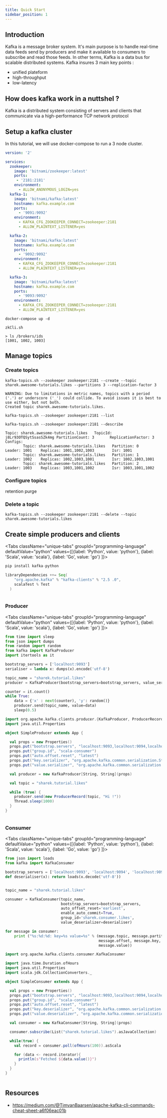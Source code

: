 ```yaml
---
title: Quick Start
sidebar_position: 1
---
```


## Introduction
Kafka is a message broker system. It's main purpose is to handle real-time data feeds send by producers and make it available to consumers to subscribe and read those feeds.
In other terms, Kafka is a data bus for scalable distributed systems.
Kafka insures 3 main key points : 
- unified plateform
- high-throughput
- low-latency


## How does kafka work in a nuttshel ?
Kafka is a distributed system consisting of servers and clients that communicate via a high-performance TCP network protocol

## Setup a kafka cluster
In this tutorial, we will use docker-compose to run a 3 node cluster.

```yaml
version: '2'

services:
  zookeeper:
    image: 'bitnami/zookeeper:latest'
    ports:
     - '2181:2181'
    environment:
      - ALLOW_ANONYMOUS_LOGIN=yes
  kafka-1:
    image: 'bitnami/kafka:latest'
    hostname: kafka.example.com
    ports:
      - '9091:9092'
    environment:
      - KAFKA_CFG_ZOOKEEPER_CONNECT=zookeeper:2181
      - ALLOW_PLAINTEXT_LISTENER=yes

  kafka-2:
    image: 'bitnami/kafka:latest'
    hostname: kafka.example.com
    ports:
      - '9092:9092'
    environment:
      - KAFKA_CFG_ZOOKEEPER_CONNECT=zookeeper:2181
      - ALLOW_PLAINTEXT_LISTENER=yes

  kafka-3:
    image: 'bitnami/kafka:latest'
    hostname: kafka.example.com
    ports:
      - '9093:9092'
    environment:
      - KAFKA_CFG_ZOOKEEPER_CONNECT=zookeeper:2181
      - ALLOW_PLAINTEXT_LISTENER=yes
```


```shell
docker-compose up -d
```

```shell
zkCli.sh

> ls /brokers/ids
[1001, 1002, 1003]
```


## Manage topics

### Create topics

```shell title="Create a topic"
kafka-topics.sh --zookeeper zookeeper:2181 --create --topic sharek.awesome-tutorials.likes --partitions 3 --replication-factor 3
```

```text
WARNING: Due to limitations in metric names, topics with a period ('.') or underscore ('_') could collide. To avoid issues it is best to use either, but not both.
Created topic sharek.awesome-tutorials.likes.
```

```shell title="List topics"
kafka-topics.sh --zookeeper zookeeper:2181 --list
```


```shell title="List topics"
kafka-topics.sh --zookeeper zookeeper:2181 --describe
```

```text
Topic: sharek.awesome-tutorials.likes   TopicId: j8Lr93OTQSytSsasSZk4mg PartitionCount: 3       ReplicationFactor: 3    Configs: 
        Topic: sharek.awesome-tutorials.likes   Partition: 0    Leader: 1001    Replicas: 1001,1002,1003        Isr: 1001
        Topic: sharek.awesome-tutorials.likes   Partition: 1    Leader: 1002    Replicas: 1002,1003,1001        Isr: 1002,1003,1001
        Topic: sharek.awesome-tutorials.likes   Partition: 2    Leader: 1003    Replicas: 1003,1001,1002        Isr: 1003,1001,1002
```


### Configure topics
retention
purge 


### Delete a topic

```shell
kafka-topics.sh --zookeeper zookeeper:2181 --delete --topic sharek.awesome-tutorials.likes
```



## Create simple producers and clients

<Tabs className="unique-tabs" groupId="programming-language"  defaultValue="python" values={[{label: 'Python', value: 'python'}, {label: 'Scala', value: 'scala'}, {label: 'Go', value: 'go'} ]}>
<TabItem value="python">

```py
pip install kafka-python
```
</TabItem>
<TabItem value="scala">

```scala
libraryDependencies ++= Seq(
    "org.apache.kafka" % "kafka-clients" % "2.5 .0",
    scalaTest % Test
  )
```
</TabItem>
<TabItem value="go">

```go

```
</TabItem>
</Tabs>


### Producer

<Tabs className="unique-tabs" groupId="programming-language"  defaultValue="python" values={[{label: 'Python', value: 'python'}, {label: 'Scala', value: 'scala'}, {label: 'Go', value: 'go'} ]}>
<TabItem value="python">

```py
from time import sleep
from json import dumps
from random import random
from kafka import KafkaProducer
import itertools as it

bootstrap_servers = ['localhost:9093']
serialiser = lambda x: dumps(x).encode('utf-8')

topic_name = "sharek.tutorial.likes"
producer = KafkaProducer(bootstrap_servers=bootstrap_servers, value_serializer=serialiser)

counter = it.count()
while True:
    data = {'x' : next(counter), 'y': random()}
    producer.send(topic_name, value=data)
    sleep(0.5)
```
</TabItem>
<TabItem value="scala">

```scala
import org.apache.kafka.clients.producer.{KafkaProducer, ProducerRecord}
import java.util.Properties

object SimpleProducer extends App {

  val props = new Properties()
  props.put("bootstrap.servers", "localhost:9093,localhost:9094,localhost:9095")
  props.put("group.id", "scala-consumer")
  props.put("auto.offset.reset", "latest")
  props.put("key.serializer", "org.apache.kafka.common.serialization.StringSerializer")
  props.put("value.serializer", "org.apache.kafka.common.serialization.StringSerializer")

  val producer = new KafkaProducer[String, String](props)

  val topic = "sharek.tutorial.likes"

  while (true) {
    producer.send(new ProducerRecord(topic, "Hi !"))
    Thread.sleep(1000)
  }
}
```
</TabItem>
<TabItem value="go">

```go

```
</TabItem>
</Tabs>

### Consumer
<Tabs className="unique-tabs" groupId="programming-language"  defaultValue="python" values={[{label: 'Python', value: 'python'}, {label: 'Scala', value: 'scala'}, {label: 'Go', value: 'go'} ]}>
<TabItem value="python">

```py
from json import loads
from kafka import KafkaConsumer

bootstrap_servers = ['localhost:9093', 'localhost:9094', 'localhost:9095']
def deserialiser(x): return loads(x.decode('utf-8'))


topic_name = "sharek.tutorial.likes"

consumer = KafkaConsumer(topic_name,
                         bootstrap_servers=bootstrap_servers,
                         auto_offset_reset='earliest', 
                         enable_auto_commit=True, 
                         group_id='sharek.consumer.likes', 
                         value_deserializer=deserialiser)

for message in consumer:
    print ("%s:%d:%d: key=%s value=%s" % (message.topic, message.partition,
                                          message.offset, message.key,
                                          message.value))
```
</TabItem>
<TabItem value="scala">

```scala
import org.apache.kafka.clients.consumer.KafkaConsumer

import java.time.Duration.ofHours
import java.util.Properties
import scala.jdk.CollectionConverters._

object SimpleConsumer extends App {

  val props = new Properties()
  props.put("bootstrap.servers", "localhost:9093,localhost:9094,localhost:9095")
  props.put("group.id", "scala-consumer")
  props.put("auto.offset.reset", "latest")
  props.put("key.deserializer", "org.apache.kafka.common.serialization.StringDeserializer")
  props.put("value.deserializer", "org.apache.kafka.common.serialization.StringDeserializer")

  val consumer = new KafkaConsumer[String, String](props)

  consumer.subscribe(List("sharek.tutorial.likes").asJavaCollection)

  while(true) {
    val record = consumer.poll(ofHours(100)).asScala

    for (data <- record.iterator){
      println(s"Fetched ${data.value()}")
    }
  }
}
```
</TabItem>
<TabItem value="go">

```go

```
</TabItem>
</Tabs>


## Resources
- https://medium.com/@TimvanBaarsen/apache-kafka-cli-commands-cheat-sheet-a6f06eac01b

